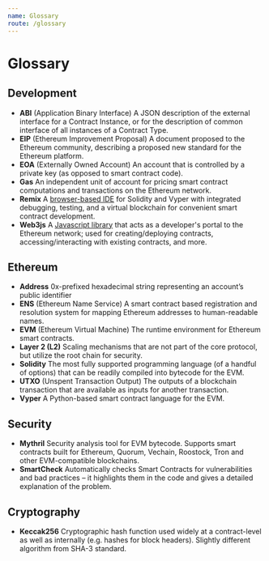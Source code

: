```yaml
---
name: Glossary
route: /glossary
---
```


# Glossary

## Development

- **ABI** (Application Binary Interface) A JSON description of the external interface for a Contract Instance, or for the description of common interface of all instances of a Contract Type.
- **EIP** (Ethereum Improvement Proposal) A document proposed to the Ethereum community, describing a proposed new standard for the Ethereum platform.
- **EOA** (Externally Owned Account) An account that is controlled by a private key (as opposed to smart contract code).
- **Gas** An independent unit of account for pricing smart contract computations and transactions on the Ethereum network.
- **Remix** A [browser-based IDE](https://remix.ethereum.org) for Solidity and Vyper with integrated debugging, testing, and a virtual blockchain for convenient smart contract development.
- **Web3js** A [Javascript library](https://github.com/ethereum/web3.js) that acts as a developer's portal to the Ethereum network; used for creating/deploying contracts, accessing/interacting with existing contracts, and more.

## Ethereum

- **Address** 0x-prefixed hexadecimal string representing an account’s public identifier
- **ENS** (Ethereum Name Service) A smart contract based registration and resolution system for mapping Ethereum addresses to human-readable names.
- **EVM** (Ethereum Virtual Machine) The runtime environment for Ethereum smart contracts.
- **Layer 2 (L2)** Scaling mechanisms that are not part of the core protocol, but utilize the root chain for security.
- **Solidity** The most fully supported programming language (of a handful of options) that can be readily compiled into bytecode for the EVM.
- **UTXO** (Unspent Transaction Output) The outputs of a blockchain transaction that are available as inputs for another transaction.
- **Vyper** A Python-based smart contract language for the EVM.

## Security

- **Mythril** Security analysis tool for EVM bytecode. Supports smart contracts built for Ethereum, Quorum, Vechain, Roostock, Tron and other EVM-compatible blockchains.
- **SmartCheck** Automatically checks Smart Contracts for vulnerabilities and bad practices – it highlights them in the code and gives a detailed explanation of the problem.

## Cryptography

- **Keccak256** Cryptographic hash function used widely at a contract-level as well as internally (e.g. hashes for block headers). Slightly different algorithm from SHA-3 standard.

